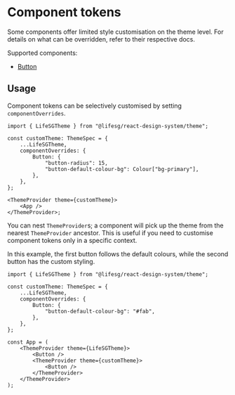 
<Meta title="Foundations/Component tokens/Introduction" />

# Component tokens

Some components offer limited style customisation on the theme level. For
details on what can be overridden, refer to their respective docs.

Supported components:

-   [Button](/docs/selection-and-input-button-base--docs#component-tokens)

## Usage

Component tokens can be selectively customised by setting `componentOverrides`.

```tsx
import { LifeSGTheme } from "@lifesg/react-design-system/theme";

const customTheme: ThemeSpec = {
    ...LifeSGTheme,
    componentOverrides: {
        Button: {
            "button-radius": 15,
            "button-default-colour-bg": Colour["bg-primary"],
        },
    },
};

<ThemeProvider theme={customTheme}>
    <App />
</ThemeProvider>;
```

You can nest `ThemeProvider`s; a component will pick up the theme from the
nearest `ThemeProvider` ancestor. This is useful if you need to customise
component tokens only in a specific context.

In this example, the first button follows the default colours, while the second
button has the custom styling.

```tsx
import { LifeSGTheme } from "@lifesg/react-design-system/theme";

const customTheme: ThemeSpec = {
    ...LifeSGTheme,
    componentOverrides: {
        Button: {
            "button-default-colour-bg": "#fab",
        },
    },
};

const App = (
    <ThemeProvider theme={LifeSGTheme}>
        <Button />
        <ThemeProvider theme={customTheme}>
            <Button />
        </ThemeProvider>
    </ThemeProvider>
);
```
